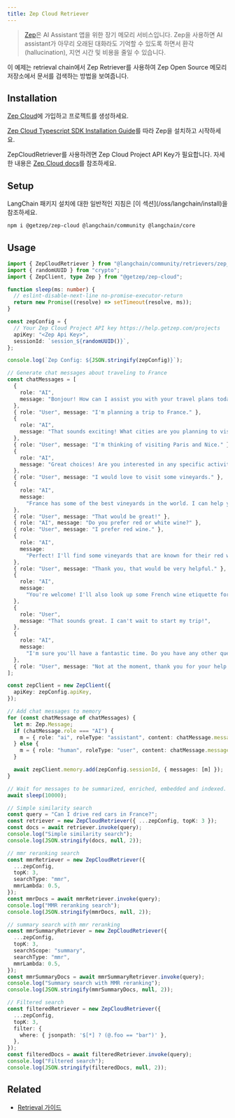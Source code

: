 ```yaml
---
title: Zep Cloud Retriever
---
```


> [Zep](https://www.getzep.com)은 AI Assistant 앱을 위한 장기 메모리 서비스입니다.
> Zep을 사용하면 AI assistant가 아무리 오래된 대화라도 기억할 수 있도록 하면서
> 환각(hallucination), 지연 시간 및 비용을 줄일 수 있습니다.

이 예제는 retrieval chain에서 Zep Retriever를 사용하여 Zep Open Source 메모리 저장소에서 문서를 검색하는 방법을 보여줍니다.

## Installation

[Zep Cloud](https://app.getzep.com/)에 가입하고 프로젝트를 생성하세요.

[Zep Cloud Typescript SDK Installation Guide](https://help.getzep.com/sdks)를 따라 Zep을 설치하고 시작하세요.

ZepCloudRetriever를 사용하려면 Zep Cloud Project API Key가 필요합니다. 자세한 내용은 [Zep Cloud docs](https://help.getzep.com/projects)를 참조하세요.

## Setup

<Tip>
LangChain 패키지 설치에 대한 일반적인 지침은 [이 섹션](/oss/langchain/install)을 참조하세요.
</Tip>

```bash npm
npm i @getzep/zep-cloud @langchain/community @langchain/core
```

## Usage

```typescript
import { ZepCloudRetriever } from "@langchain/community/retrievers/zep_cloud";
import { randomUUID } from "crypto";
import { ZepClient, type Zep } from "@getzep/zep-cloud";

function sleep(ms: number) {
  // eslint-disable-next-line no-promise-executor-return
  return new Promise((resolve) => setTimeout(resolve, ms));
}

const zepConfig = {
  // Your Zep Cloud Project API key https://help.getzep.com/projects
  apiKey: "<Zep Api Key>",
  sessionId: `session_${randomUUID()}`,
};

console.log(`Zep Config: ${JSON.stringify(zepConfig)}`);

// Generate chat messages about traveling to France
const chatMessages = [
  {
    role: "AI",
    message: "Bonjour! How can I assist you with your travel plans today?",
  },
  { role: "User", message: "I'm planning a trip to France." },
  {
    role: "AI",
    message: "That sounds exciting! What cities are you planning to visit?",
  },
  { role: "User", message: "I'm thinking of visiting Paris and Nice." },
  {
    role: "AI",
    message: "Great choices! Are you interested in any specific activities?",
  },
  { role: "User", message: "I would love to visit some vineyards." },
  {
    role: "AI",
    message:
      "France has some of the best vineyards in the world. I can help you find some.",
  },
  { role: "User", message: "That would be great!" },
  { role: "AI", message: "Do you prefer red or white wine?" },
  { role: "User", message: "I prefer red wine." },
  {
    role: "AI",
    message:
      "Perfect! I'll find some vineyards that are known for their red wines.",
  },
  { role: "User", message: "Thank you, that would be very helpful." },
  {
    role: "AI",
    message:
      "You're welcome! I'll also look up some French wine etiquette for you.",
  },
  {
    role: "User",
    message: "That sounds great. I can't wait to start my trip!",
  },
  {
    role: "AI",
    message:
      "I'm sure you'll have a fantastic time. Do you have any other questions about your trip?",
  },
  { role: "User", message: "Not at the moment, thank you for your help!" },
];

const zepClient = new ZepClient({
  apiKey: zepConfig.apiKey,
});

// Add chat messages to memory
for (const chatMessage of chatMessages) {
  let m: Zep.Message;
  if (chatMessage.role === "AI") {
    m = { role: "ai", roleType: "assistant", content: chatMessage.message };
  } else {
    m = { role: "human", roleType: "user", content: chatMessage.message };
  }

  await zepClient.memory.add(zepConfig.sessionId, { messages: [m] });
}

// Wait for messages to be summarized, enriched, embedded and indexed.
await sleep(10000);

// Simple similarity search
const query = "Can I drive red cars in France?";
const retriever = new ZepCloudRetriever({ ...zepConfig, topK: 3 });
const docs = await retriever.invoke(query);
console.log("Simple similarity search");
console.log(JSON.stringify(docs, null, 2));

// mmr reranking search
const mmrRetriever = new ZepCloudRetriever({
  ...zepConfig,
  topK: 3,
  searchType: "mmr",
  mmrLambda: 0.5,
});
const mmrDocs = await mmrRetriever.invoke(query);
console.log("MMR reranking search");
console.log(JSON.stringify(mmrDocs, null, 2));

// summary search with mmr reranking
const mmrSummaryRetriever = new ZepCloudRetriever({
  ...zepConfig,
  topK: 3,
  searchScope: "summary",
  searchType: "mmr",
  mmrLambda: 0.5,
});
const mmrSummaryDocs = await mmrSummaryRetriever.invoke(query);
console.log("Summary search with MMR reranking");
console.log(JSON.stringify(mmrSummaryDocs, null, 2));

// Filtered search
const filteredRetriever = new ZepCloudRetriever({
  ...zepConfig,
  topK: 3,
  filter: {
    where: { jsonpath: '$[*] ? (@.foo == "bar")' },
  },
});
const filteredDocs = await filteredRetriever.invoke(query);
console.log("Filtered search");
console.log(JSON.stringify(filteredDocs, null, 2));
```

## Related

- [Retrieval 가이드](/oss/langchain/retrieval)